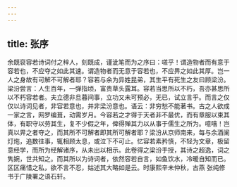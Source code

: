 ```yaml
---
---
---
```

title: 张序
---




余既裒容若诗词付之梓人，刻既成，谨泚笔而为之序曰：嗟乎！谓造物者而有意于容若也，不应夺之如此其速。谓造物者而无意于容若也，不应畀之如此其厚。岂一人之身故有可解不可解者耶？容若与余为异姓昆弟，其生平有死生之友曰顾梁汾。梁汾尝言：人生百年，一弹指顷，富贵草头露耳。容若当思所以不朽，吾亦甚思所以不朽容若者。夫立德非旦暮间事，立功又未可预必，无已，试立言乎。而言之仅仅以诗词见者，非容若意也，并非梁汾意也。语云：非穷愁不能著书。古之人欲成一家之言，网罗编葺，动需岁月。今容若之才得于天者非不最优，而有章服以束其体，有职守以劳其生，复不少假之年，俾得殚其力以从事于儒生之所为。噫嘻！岂真以畀之者夺之，而其所不可解者即其所可解者耶？梁汾从京师南来，每与余酒阑灯炧，追数往事，辄相顾太息，或泣下不可止。忆容若素矜慎，不轻为文章，极留意经学，而所为经解诸序，从未出以相示。此卷得之梁汾手授，其诗之超逸，词之隽婉，世共知之。而其所以为诗词者，依然容若自言，如鱼饮水，冷暖自知而已。区区痛惜之私，欲不言不忍，姑述其大略如是云。时康熙辛未仲秋，古燕 张纯修书于广陵署之语石轩。
